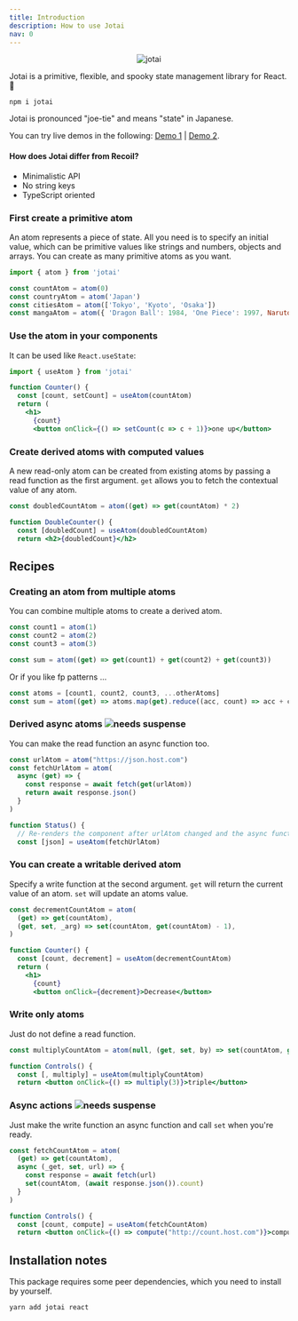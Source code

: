 ```yaml
---
title: Introduction
description: How to use Jotai
nav: 0
---
```


<p align="center">
  <img src="https://github.com/pmndrs/jotai/raw/master/img/title.svg" alt="jotai" />
</p>

Jotai is a primitive, flexible, and spooky state management library for React. 👻

`npm i jotai`

Jotai is pronounced "joe-tie" and means "state" in Japanese.

You can try live demos in the following:
[Demo 1](https://codesandbox.io/s/jotai-demo-47wvh) |
[Demo 2](https://codesandbox.io/s/jotai-demo-forked-x2g5d).

#### How does Jotai differ from Recoil?

- Minimalistic API
- No string keys
- TypeScript oriented

### First create a primitive atom

An atom represents a piece of state. All you need is to specify an initial
value, which can be primitive values like strings and numbers, objects and
arrays. You can create as many primitive atoms as you want.

```jsx
import { atom } from 'jotai'

const countAtom = atom(0)
const countryAtom = atom('Japan')
const citiesAtom = atom(['Tokyo', 'Kyoto', 'Osaka'])
const mangaAtom = atom({ 'Dragon Ball': 1984, 'One Piece': 1997, Naruto: 1999 })
```

### Use the atom in your components

It can be used like `React.useState`:

```jsx
import { useAtom } from 'jotai'

function Counter() {
  const [count, setCount] = useAtom(countAtom)
  return (
    <h1>
      {count}
      <button onClick={() => setCount(c => c + 1)}>one up</button>
```

### Create derived atoms with computed values

A new read-only atom can be created from existing atoms by passing a read
function as the first argument. `get` allows you to fetch the contextual value
of any atom.

```jsx
const doubledCountAtom = atom((get) => get(countAtom) * 2)

function DoubleCounter() {
  const [doubledCount] = useAtom(doubledCountAtom)
  return <h2>{doubledCount}</h2>
```

## Recipes

### Creating an atom from multiple atoms

You can combine multiple atoms to create a derived atom.

```jsx
const count1 = atom(1)
const count2 = atom(2)
const count3 = atom(3)

const sum = atom((get) => get(count1) + get(count2) + get(count3))
```

Or if you like fp patterns ...

```jsx
const atoms = [count1, count2, count3, ...otherAtoms]
const sum = atom((get) => atoms.map(get).reduce((acc, count) => acc + count))
```

### Derived async atoms <img src="https://img.shields.io/badge/-needs_suspense-black" alt="needs suspense" />

You can make the read function an async function too.

```jsx
const urlAtom = atom("https://json.host.com")
const fetchUrlAtom = atom(
  async (get) => {
    const response = await fetch(get(urlAtom))
    return await response.json()
  }
)

function Status() {
  // Re-renders the component after urlAtom changed and the async function above concludes
  const [json] = useAtom(fetchUrlAtom)
```

### You can create a writable derived atom

Specify a write function at the second argument. `get` will return the current
value of an atom. `set` will update an atoms value.

```jsx
const decrementCountAtom = atom(
  (get) => get(countAtom),
  (get, set, _arg) => set(countAtom, get(countAtom) - 1),
)

function Counter() {
  const [count, decrement] = useAtom(decrementCountAtom)
  return (
    <h1>
      {count}
      <button onClick={decrement}>Decrease</button>
```

### Write only atoms

Just do not define a read function.

```jsx
const multiplyCountAtom = atom(null, (get, set, by) => set(countAtom, get(countAtom) * by))

function Controls() {
  const [, multiply] = useAtom(multiplyCountAtom)
  return <button onClick={() => multiply(3)}>triple</button>
```

### Async actions <img src="https://img.shields.io/badge/-needs_suspense-black" alt="needs suspense" />

Just make the write function an async function and call `set` when you're ready.

```jsx
const fetchCountAtom = atom(
  (get) => get(countAtom),
  async (_get, set, url) => {
    const response = await fetch(url)
    set(countAtom, (await response.json()).count)
  }
)

function Controls() {
  const [count, compute] = useAtom(fetchCountAtom)
  return <button onClick={() => compute("http://count.host.com")}>compute</button>
```

## Installation notes

This package requires some peer dependencies, which you need to install by
yourself.

```bash
yarn add jotai react
```
